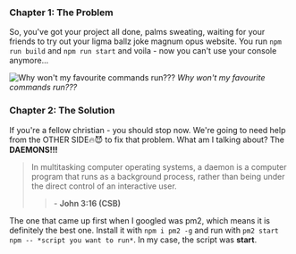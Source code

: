 
### Chapter 1: The Problem

So, you've got your project all done, palms sweating, waiting for your friends to try out your ligma ballz joke magnum opus website. You run `npm run build` and `npm run start` and voila - now you can't use your console anymore...

![Why won't my favourite commands run???](/unresponsive_console.png)
*Why won't my favourite commands run???*

### Chapter 2: The Solution

If you're a fellow christian - you should stop now. We're going to need help from the <span className="text-red-500 font-bold text-2xl">OTHER SIDE🔥😈</span> to fix that problem. What am I talking about? The **DAEMONS!!!**

> In multitasking computer operating systems, a daemon is a computer program that runs as a background process, rather than being under the direct control of an interactive user.
>>  \- **John 3:16 (CSB)**

The one that came up first when I googled was pm2, which means it is definitely the best one.
Install it with `npm i pm2 -g` and run with `pm2 start npm -- *script you want to run*`. In my case, the script was **start**.
